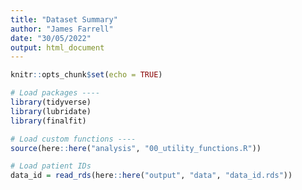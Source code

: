 ```yaml
---
title: "Dataset Summary"
author: "James Farrell"
date: "30/05/2022"
output: html_document
---
```


```r
knitr::opts_chunk$set(echo = TRUE)

# Load packages ----
library(tidyverse)
library(lubridate)
library(finalfit)

# Load custom functions ----
source(here::here("analysis", "00_utility_functions.R"))

# Load patient IDs
data_id = read_rds(here::here("output", "data", "data_id.rds"))

```


